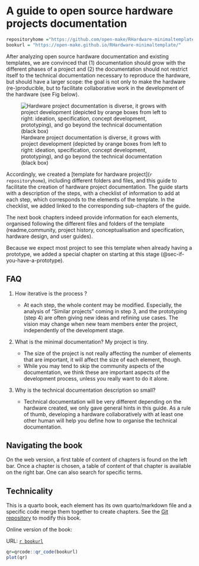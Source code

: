 # A guide to open source hardware projects documentation {.unnumbered}

```r
repositoryhome ="https://github.com/open-make/RHardware-minimaltemplate"
bookurl = "https://open-make.github.io/RHardware-minimaltemplate/"
```

After analyzing open source hardware documentation and existing templates, we are convinced that (1) documentation should grow with the different phases of a project and (2) the documentation should not restrict itself to the technical documentation necessary to reproduce the hardware, but should have a larger scope: the goal is not only to make the hardware (re-)producible, but to facilitate collaborative work in the development of the hardware (see Fig below).

![Hardware project documentation is diverse, it grows with project development (depicted by orange boxes from left to right: ideation, specification, concept development, prototyping), and go beyond the technical documentation (black box)](images/makinglabopening-finalword.001.jpeg)

Accordingly, we created a \[template for hardware project\](`r repositoryhome`), including different folders and files, and this guide to facilitate the creation of hardware project documentation. The guide starts with a description of the steps, with a checklist of information to add at each step, which corresponds to the elements of the template. In the checklist, we added linked to the corresponding sub-chapters of the guide. 


The next book chapters indeed provide information for each elements, organised following the different files and folders of the template (readme,community, project history, conceptualisation and specification, hardware design, and user guides).

Because we expect most project to see this template when already having a prototype, we added a special chapter on starting at this stage (@sec-if-you-have-a-prototype).

## FAQ

1. How iterative is the process ?

    - At each step, the whole content may be modified. Especially, the analysis of "Similar projects" coming in step 3, and the prototyping (step 4) are often giving new ideas and refining use cases. The vision may change when new team members enter the project, independently of the development stage.
  
  
1. What is the minimal documentation? My project is tiny.

    - The size of the project is not really affecting the number of elements that are important, it will affect the size of each element, though. 
    - While you may tend to skip the community aspects of the documentation, we think these are important aspects of the development process, unless you really want to do it alone.

1. Why is the technical documentation description so small?

    - Technical documentation will be very different depending on the hardware created, we only gave general hints in this guide. As a rule of thumb, developing a hardware collaboratively with at least one other human will help you define how to organise the technical documentation.




## Navigating the book

On the web version, a first table of content of chapters is found on the left bar. Once a chapter is chosen, a table of content of that chapter is available on the right bar. One can also search for specific terms.

## Technicality

This is a quarto book, each element has its own quarto/markdown file and a specific code merge them together to create chapters.
See the [Git repository](`r repositoryhome`) to modify this book.

Online version of the book: 

URL: [`r bookurl`](`r bookurl`)

```r

qr=qrcode::qr_code(bookurl)
plot(qr)
```
